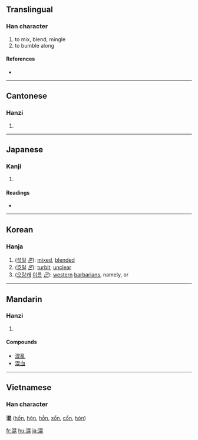 ==Translingual==

===Han character===
{{Han char|rn=85|rad=水|as=08|sn=11|four=3611<sub>1</sub>|canj=水日心心 (EAPP)}}

# to mix, blend, mingle
# to bumble along

====References====
* {{Han ref|kx=0632.140|dkj=17694|dj=1036.020|hdz=31648.090|uh=6DF7|ud=28151|bh=B256|bd=45654}}

----

==Cantonese==

===Hanzi===
{{yue-hanzi|jyut=|y=wan6}}

# {{defn|Cantonese}}

----

==Japanese==

===Kanji===
{{ja-kanji|grade=5|rs=水08}}

# {{defn|Japanese}}

====Readings====
* {{ja-readings|on=[[こん]] (kon)|kun=[[まぜる]] (mazeru), [[まじる]] (majiru), [[まざる]] (mazaru)}}

----

==Korean==

===Hanja===
{{ko-hanja|hangeul=[[혼]], [[곤]]|eumhun=|rv=hon, gon|mr=hon, kon|y=hon, kon}}

# ([[섞이다|섞일]] ''[[혼]]''): [[mixed]], [[blend]]ed
# ([[흐리다|흐릴]] ''[[혼]]''): [[turbit]], [[unclear]]
# ([[오랑캐]] [[이름]] ''[[곤]]''): [[western]] [[barbarian]]s, namely, {{ko-inline|서융|seo-yung||[[西戎]]}} or {{ko-inline|곤이|gon-i||[[混夷]]}} 

{{ko-symbology|gon-i-tae-ui|Western barbarians run.|곤이태의||混夷駾矣 ([[詩經]])|[[混]] [[夷]] [[駾]] [[矣]] [[詩]] [[經]]|ㄱ|noun}} 


----

==Mandarin==

===Hanzi===
{{cmn-hanzi|pin=[[hún]] ([[hun2]])|wg=hun<sup>2</sup>}}

# {{defn|Mandarin}}

====Compounds====
* [[混亂]]
* [[混血]]

----

==Vietnamese==
===Han character===
'''混''' ([[hổn]], [[hộn]], [[hỗn]], [[xổn]], [[cổn]], [[hỏn]])

[[fr:混]]
[[hu:混]]
[[ja:混]]